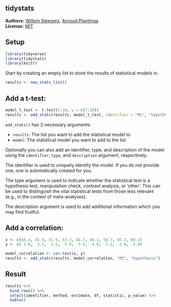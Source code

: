 <!-- README.md is generated from README.Rmd. Please edit that file -->

tidystats
---------------

**Authors:** [Willem Sleegers](http://willemsleegers.com/), [Arnoud Plantinga](http://www.arnoudplantinga.nl/)<br/>
**License:** [MIT](https://opensource.org/licenses/MIT)

## Setup

```r
library(tidyverse)
library(tidystats)
library(knitr)
```

Start by creating an empty list to store the results of statistical models in.

```r
results <- new_stats_list()
```

## Add a t-test:

```r
model_t_test <- t.test(1:10, y = c(7:20))
results <- add_stats(results, model_t_test, identifier = "M1", "hypothesis")
```

`add_stats()` has 2 necessary arguments:

- `results`: The list you want to add the statistical model to
- `model`: The statistical model you want to add to the list

Optionally you can also add an identifier, type, and description of the model using the `identifier`, `type`, and `description` argument, respectively. 

The identifier is used to uniquely identify the model. If you do not provide one, one is automatically created for you. 

The type argument is used to indicate whether the statistical test is a hypothesis test, manipulation check, contrast analysis, or 'other'. This can be used to distinguish the vital statistical tests from those less relevant (e.g., in the context of meta-analyses).

The description argument is used to add additional information which you may find fruitful.

## Add a correlation:

```r
x <- c(44.4, 45.9, 41.9, 53.3, 44.7, 44.1, 50.7, 45.2, 60.1)
y <- c( 2.6,  3.1,  2.5,  5.0,  3.6,  4.0,  5.2,  2.8,  3.8)

model_correlation <- cor.test(x, y)
results <- add_stats(results, model_correlation, "M2", "hypothesis")
```

## Result

```r
results %>%
  bind_rows() %>%
  select(identifier, method, estimate, df, statistic, p_value) %>%
  kable()
```
